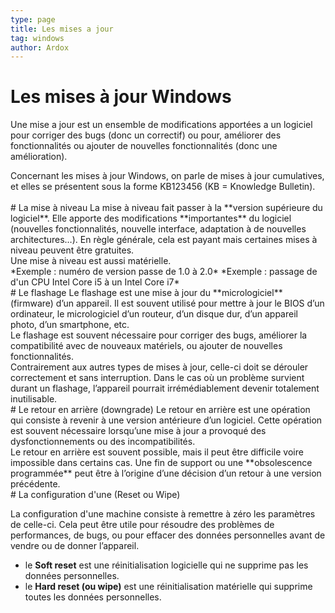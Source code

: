 ```yaml
---
type: page
title: Les mises a jour
tag: windows
author: Ardox
---
```


# Les mises à jour Windows

Une mise a jour est un ensemble de modifications apportées a un logiciel pour corriger des bugs (donc un correctif) ou pour, 
améliorer des fonctionnalités ou ajouter de nouvelles fonctionnalités (donc une amélioration). 
<br />
<div class="p-4 font-mono border-l-2 border-primary bg-mbg my-6">
Concernant les mises à jour Windows, on parle de mises à jour cumulatives, et elles se présentent
sous la forme KB123456 (KB = Knowledge Bulletin).
</div>
<br />
<Diagram src="/windows/upd.png" />

<div className="seperator" />
# La mise à niveau
La mise à niveau fait passer à la **version supérieure du logiciel**. Elle apporte des modifications
**importantes** du logiciel (nouvelles fonctionnalités, nouvelle interface, adaptation à de nouvelles
architectures…). En règle générale, cela est payant mais certaines mises à niveau peuvent être
gratuites.
<br />
Une mise à niveau est aussi matérielle.
<br />
*Exemple : numéro de version passe de 1.0 à 2.0*
*Exemple : passage de d'un CPU Intel Core i5 à un Intel Core i7*

<div className="seperator" />
# Le flashage
Le flashage est une mise à jour du **micrologiciel** (firmware) d’un appareil. Il est souvent utilisé pour
mettre à jour le BIOS d’un ordinateur, le micrologiciel d’un routeur, d’un disque dur, d’un appareil
photo, d’un smartphone, etc.
<br />
Le flashage est souvent nécessaire pour corriger des bugs, améliorer la compatibilité avec de nouveaux
matériels, ou ajouter de nouvelles fonctionnalités.
<div class="p-4 font-mono border-l-2 border-red bg-mbg my-6">
Contrairement aux autres types de mises à jour, celle-ci doit se dérouler correctement et sans
interruption. Dans le cas où un problème survient durant un flashage, l’appareil pourrait
irrémédiablement devenir totalement inutilisable.
</div>
<div className="seperator" />
# Le retour en arrière (downgrade)
Le retour en arrière est une opération qui consiste à revenir à une version antérieure d’un logiciel.
Cette opération est souvent nécessaire lorsqu’une mise à jour a provoqué des dysfonctionnements ou
des incompatibilités. 
<br />
Le retour en arrière est souvent possible, mais il peut être difficile voire impossible dans certains cas.
Une fin de support ou une **obsolescence programmée** peut être à l’origine d’une décision d’un retour
à une version précédente.

<div className="seperator" />
# La configuration d'une (Reset ou Wipe)

La configuration d'une machine consiste à remettre à zéro les paramètres de celle-ci.
Cela peut être utile pour résoudre des problèmes de performances, de bugs, ou pour effacer des données
personnelles avant de vendre ou de donner l’appareil. 
- le **Soft reset** est une réinitialisation logicielle qui ne supprime pas les données personnelles.
- le **Hard reset (ou wipe)** est une réinitialisation matérielle qui supprime toutes les données personnelles.

<div className="seperator" />